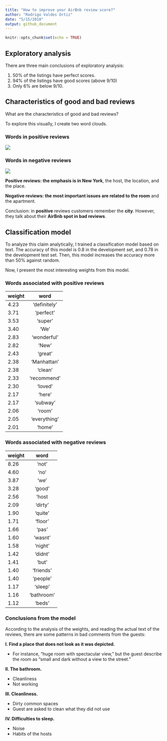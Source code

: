```yaml
---
title: "How to improve your AirBnb review score?"
author: "Rodrigo Valdes Ortiz"
date: "5/15/2018"
output: github_document
---
```


```r
knitr::opts_chunk$set(echo = TRUE)
```

## Exploratory analysis

There are three main conclusions of exploratory analysis:

1. 50% of the listings have perfect scores.
2. 94% of the listings have good scores (above 9/10)
3. Only 6% are below 9/10.


## Characteristics of good and bad reviews

What are the characteristics of good and bad reviews?

To explore this visually, I create two word clouds.

### Words in positive reviews
![](../images/positive_words.png?raw=true)

### Words in negative reviews
![](../images/negative_words.png?raw=true)

**Positive reviews: the emphasis is in New York**, the host, the location, and the place.

**Negative reviews: the most important issues are related to the room** and the apartment.

Conclusion: in **positive** reviews customers remember the **city**. However, they talk about their **AirBnb spot in bad reviews**.

## Classification model

To analyze this claim analytically, I trained a classification model based on text. The accuracy of this model is 0.8 in the development set, and 0.78 in the development test set. Then, this model increases the accuracy more than 50% against random.

Now, I present the most interesting weights from this model.

### Words associated with positive reviews

| weight       | word           |
|---------------|:-------------:|
4.23| 'definitely'
3.71| 'perfect'
3.53| 'super'
3.40| 'We'
2.83| 'wonderful'
2.82| 'New'
2.43| 'great'
2.38| 'Manhattan'
2.38| 'clean'
2.33| 'recommend'
2.30| 'loved'
2.17| 'here'
2.17| 'subway'
2.06| 'room'
2.05| 'everything'
2.01| 'home'


### Words associated with negative reviews

| weight       | word           |
|---------------|:-------------:|
8.26| 'not'
4.60| 'no'
3.87| 'we'
3.28| 'good'
2.56| 'host
2.09| 'dirty'
1.90| 'quite'
1.71| 'floor'
1.66| 'pas'
1.60| 'wasnt'
1.58| 'night'
1.42| 'didnt'
1.41| 'but'
1.40| 'friends'
1.40| 'people'
1.17| 'sleep'
1.16| 'bathroom'
1.12| 'beds'


### Conclusions from the model

According to the analysis of the weights, and reading the actual text of the reviews, there are some patterns in bad comments from the guests:

**I. Find a place that does not look as it was depicted.**

* For instance, "huge room with spectacular view," but the guest describe the room as "small and dark without a view to the street."

**II. The bathroom.**

* Cleanliness
* Not working

**III. Cleanliness.**

* Dirty common spaces
* Guest are asked to clean what they did not use

**IV. Difficulties to sleep.**

* Noise
* Habits of the hosts
